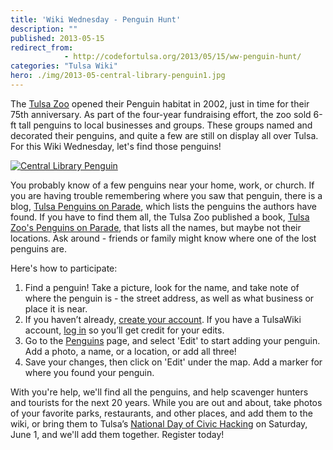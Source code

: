 ```yaml
---
title: 'Wiki Wednesday - Penguin Hunt'
description: ""
published: 2013-05-15
redirect_from: 
            - http://codefortulsa.org/2013/05/15/ww-penguin-hunt/
categories: "Tulsa Wiki"
hero: ./img/2013-05-central-library-penguin1.jpg
---
```

The [Tulsa Zoo](http://www.tulsawiki.org/Tulsa_Zoo "Tulsa Zoo on TulsaWiki") opened their Penguin habitat in 2002, just in time for their 75th anniversary. As part of the four-year fundraising effort, the zoo sold 6-ft tall penguins to local businesses and groups. These groups named and decorated their penguins, and quite a few are still on display all over Tulsa. For this Wiki Wednesday, let's find those penguins!

[![Central Library Penguin](./img/2013-05-central-library-penguin1.jpg)](http://www.tulsawiki.org/Penguins)

You probably know of a few penguins near your home, work, or church. If you are having trouble remembering where you saw that penguin, there is a blog, [Tulsa Penguins on Parade](http://tulsapenguinsonparade.blogspot.com/p/locations-growing-list.html "Tulsa Penguins on Parade blog"), which lists the penguins the authors have found. If you have to find them all, the Tulsa Zoo published a book, [Tulsa Zoo's Penguins on Parade](http://www.worldcat.org/title/tulsa-zoos-penguins-on-parade/oclc/62257828 "Tulsa Zoo's Penguins on Parade in Worldcat"), that lists all the names, but maybe not their locations. Ask around - friends or family might know where one of the lost penguins are.

Here's how to participate:

1. Find a penguin! Take a picture, look for the name, and take note of where the penguin is - the street address, as well as what business or place it is near.
2. If you haven’t already, [create your account](http://www.tulsawiki.org/Users/register/ "Create a TulsaWiki account"). If you have a TulsaWiki account, [log in](http://www.tulsawiki.org/Users/login/ "TulsaWiki login") so you’ll get credit for your edits.
3. Go to the [Penguins](http://www.tulsawiki.org/Penguins/ "Penguins on the TulsaWiki") page, and select 'Edit' to start adding your penguin. Add a photo, a name, or a location, or add all three!
4. Save your changes, then click on 'Edit' under the map. Add a marker for where you found your penguin.

With you're help, we'll find all the penguins, and help scavenger hunters and tourists for the next 20 years. While you are out and about, take photos of your favorite parks, restaurants, and other places, and add them to the wiki, or bring them to Tulsa’s [National Day of Civic Hacking](https://ndochtulsa.eventbrite.com/ "NDOCH  registration") on Saturday, June 1, and we'll add them together. Register today!
